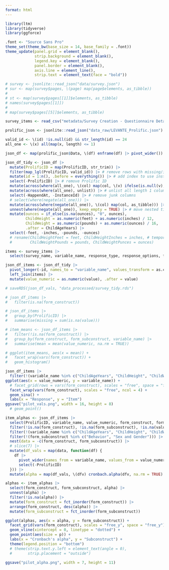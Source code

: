 ```yaml
---
format: html
---
```


```r
library(ltm)
library(tidyverse)
library(ggforce)

.font <- "Source Sans Pro"
theme_set(theme_bw(base_size = 14, base_family = .font))
theme_update(panel.grid = element_blank(),
             strip.background = element_blank(),
             legend.key = element_blank(),
             panel.border = element_blank(),
             axis.line = element_line(),
             strip.text = element_text(face = "bold"))
```

```r
# survey <- jsonlite::read_json("data/survey.json")
# sur <- map(survey$pages, \(page) map(page$elements, as_tibble))
# 
# st <- map(survey$pages[[1]]$elements, as_tibble)
# names(survey$pages[[1]])
# 
# map(survey$pages[[5]]$elements, as_tibble)
```

```r
survey_items <- read_csv("metadata/Survey Creation - Questionnaire Details - Caregiver Forms.csv")
```

```r
prolific_json <- jsonlite::read_json("data_raw/LEVANTE_Prolific.json")

valid_id <- \(id) !is.null(id) && str_length(id) == 24
all_one <- \(x) all(map(x, length) <= 1)

json_df <- map(prolific_json$Data, \(df) enframe(df) |> pivot_wider()) |> list_rbind()

json_df_tidy <- json_df |>
  mutate(ProlificID = map(ProlificID, str_trim)) |>
  filter(map_lgl(ProlificID, valid_id)) |> # remove rows with missing/invalid ProlificID (from test data)
  mutate(id = 1:n(), .before = everything()) |> # add index to use instead of Prolific
  select(-ProlificID) |> # remove Prolific ID
  mutate(across(where(all_one), \(col) map(col, \(v) ifelse(is.null(v), NA, v)))) |> # replace NULL with NA
  mutate(across(where(all_one), unlist)) |> # unlist all length 1 columns
  select(-HappendAt, -InstanceId) |> # remove junk columns
  # select(where(negate(all_one))) |>
  mutate(across(where(negate(all_one)), \(col) map(col, as_tibble))) |> # turn list columns into tibbles
  unnest(where(negate(all_one)), keep_empty = TRUE) |> # move nested tibble columns into top-level columns
  mutate(ounces = if_else(is.na(ounces), "0", ounces),
         ChildHeight = as.numeric(feet) + as.numeric(inches) / 12,
         ChildWeight = as.numeric(pounds) + as.numeric(ounces) / 16,
         .after = ChildAgeYears) |>
  select(-feet, -inches, -pounds, -ounces)
  # rename(ChildHeightFeet = feet, ChildHeightInches = inches, # temporary, variables will be renamed in survey
  #        ChildWeightPounds = pounds, ChildWeightPunces = ounces)

items <- survey_items |>
  select(survey_name, variable_name, response_type, response_options, form_construct, form_subconstruct)

json_df_items <- json_df_tidy |>
  pivot_longer(-id, names_to = "variable_name", values_transform = as.character) |>
  left_join(items) |>
  mutate(value_numeric = as.numeric(value), .after = value)

# saveRDS(json_df_vals, "data_processed/survey_tidy.rds")

# json_df_items |>
#   filter(is.na(form_construct))

# json_df_items |>
#   group_by(ProlificID) |>
#   summarise(missing = sum(is.na(value)))

# item_means <- json_df_items |>
#   filter(!is.na(form_construct)) |>
#   group_by(form_construct, form_subconstruct, variable_name) |>
#   summarise(mean = mean(value_numeric, na.rm = TRUE))

# ggplot(item_means, aes(x = mean)) +
#   facet_wrap(vars(form_construct)) +
#   geom_histogram()

json_df_items |>
  filter(!(variable_name %in% c("ChildAgeYears", "ChildHeight", "ChildWeight"))) |>
ggplot(aes(x = value_numeric, y = variable_name)) +
  # facet_grid(rows = vars(form_construct), scales = "free", space = "free") +
  facet_wrap(vars(form_construct), scales = "free", ncol = 4) +
  geom_sina() +
  labs(x = "Response", y = "Item")
ggsave("pilot_vals.png", width = 16, height = 8)
  # geom_point()

item_alphas <- json_df_items |>
  select(ProlificID, variable_name, value_numeric, form_construct, form_subconstruct) |>
  filter(!is.na(form_construct), !is.na(form_subconstruct), !is.na(value_numeric)) |>
  filter(!(variable_name %in% c("ChildAgeYears", "ChildHeight", "ChildWeight"))) |>
  filter(!(form_subconstruct %in% c("Behavior", "Sex and Gender"))) |>
  nest(data = -c(form_construct, form_subconstruct)) |>
  # slice(7) |>
  mutate(df_vals = map(data, function(df) {
    df |>
      pivot_wider(names_from = variable_name, values_from = value_numeric) |>
      select(-ProlificID)
  })) |>
  mutate(alpha = map(df_vals, \(dfv) cronbach.alpha(dfv, na.rm = TRUE) |> unclass() |> as_tibble()))

alphas <- item_alphas |>
  select(form_construct, form_subconstruct, alpha) |>
  unnest(alpha) |>
  filter(!is.na(alpha)) |>
  mutate(form_construct = fct_inorder(form_construct)) |>
  arrange(form_construct, desc(alpha)) |>
  mutate(form_subconstruct = fct_inorder(form_subconstruct))

ggplot(alphas, aes(x = alpha, y = form_subconstruct)) +
  facet_grid(vars(form_construct), scales = "free_y", space = "free_y") + #, switch = "y") +
  geom_vline(xintercept = 0, linetype = "dotted") +
  geom_point(aes(size = p)) +
  labs(x = "Cronbach's alpha", y = "Subconstruct") +
  theme(legend.position = "bottom")
  # theme(strip.text.y.left = element_text(angle = 0),
  #       strip.placement = "outside")

ggsave("pilot_alpha.png", width = 7, height = 11)
```
